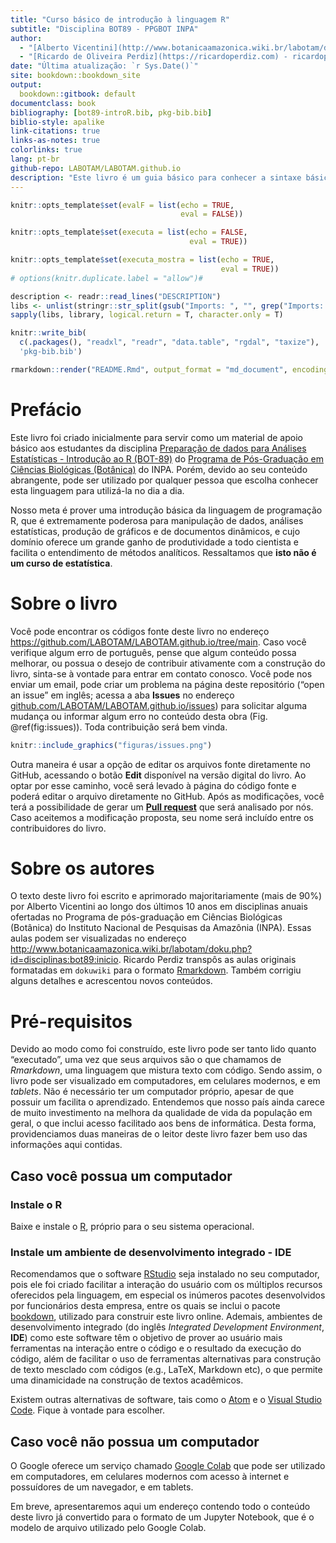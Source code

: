```yaml
--- 
title: "Curso básico de introdução à linguagem R"
subtitle: "Disciplina BOT89 - PPGBOT INPA"
author:
  - "[Alberto Vicentini](http://www.botanicaamazonica.wiki.br/labotam/doku.php?id=alunos:a.vicentini:inicio) ([INPA](http://portal.inpa.gov.br/))"
  - "[Ricardo de Oliveira Perdiz](https://ricardoperdiz.com) - ricardoperdiz\\@yahoo.com"
date: "Última atualização: `r Sys.Date()`"
site: bookdown::bookdown_site
output: 
  bookdown::gitbook: default
documentclass: book
bibliography: [bot89-introR.bib, pkg-bib.bib]
biblio-style: apalike
link-citations: true
links-as-notes: true
colorlinks: true
lang: pt-br
github-repo: LABOTAM/LABOTAM.github.io 
description: "Este livro é um guia básico para conhecer a sintaxe básica da linguagem de programação R e o potencial de utilizá-la como ferramenta científica."
---
```


```r
knitr::opts_template$set(evalF = list(echo = TRUE,
                                      eval = FALSE))

knitr::opts_template$set(executa = list(echo = FALSE,
                                        eval = TRUE))

knitr::opts_template$set(executa_mostra = list(echo = TRUE,
                                               eval = TRUE))
# options(knitr.duplicate.label = "allow")#
```

```r
description <- readr::read_lines("DESCRIPTION")
libs <- unlist(stringr::str_split(gsub("Imports: ", "", grep("Imports: ", description, value = TRUE)), ", "))
sapply(libs, library, logical.return = T, character.only = T)
```

```r
knitr::write_bib(
  c(.packages(), "readxl", "readr", "data.table", "rgdal", "taxize"),
  'pkg-bib.bib')
```

```r
rmarkdown::render("README.Rmd", output_format = "md_document", encoding = 'UTF-8')
```

# Prefácio {-}

Este livro foi criado inicialmente para servir como um material de apoio básico aos estudantes da disciplina [Preparação de dados para Análises Estatísticas - Introdução ao R (BOT-89)](http://www.botanicaamazonica.wiki.br/labotam/doku.php?id=disciplinas:bot89:inicio) do [Programa de Pós-Graduação em Ciências Biológicas (Botânica)](http://www.portais.atrio.scire.net.br/inpa-ppgbot/index.php/pt/) do INPA.
Porém, devido ao seu conteúdo abrangente, pode ser utilizado por qualquer pessoa que escolha conhecer esta linguagem para utilizá-la no dia a dia.  

Nosso meta é prover uma introdução básica 
<!-- (a) passar uma noção geral sobre dados e metadados e como criar e manter um banco de dados de forma simples e organizada e que facilite seu uso posterior; -->
da linguagem de programação R, que é extremamente poderosa para manipulação de dados, análises estatísticas, produção de gráficos e de documentos dinâmicos, e cujo domínio oferece um grande ganho de produtividade a todo cientista e facilita o entendimento de métodos analíticos.
Ressaltamos que **isto não é um curso de estatística**.  

# Sobre o livro {-}

Você pode encontrar os códigos fonte deste livro no endereço [https://github.com/LABOTAM/LABOTAM.github.io/tree/main](https://github.com/LABOTAM/LABOTAM.github.io/tree/main).
Caso você verifique algum erro de português, pense que algum conteúdo possa melhorar, ou possua o desejo de contribuir ativamente com a construção do livro, sinta-se à vontade para entrar em contato conosco.
Você pode nos enviar um email, pode criar um problema na página deste repositório ("open an issue" em inglês; acessa a aba **Issues** no endereço [github.com/LABOTAM/LABOTAM.github.io/issues](https://github.com/LABOTAM/LABOTAM.github.io/issues)) para solicitar alguma mudança ou informar algum erro no conteúdo desta obra (Fig. \@ref(fig:issues)).
Toda contribuição será bem vinda.  

```r
knitr::include_graphics("figuras/issues.png")
```

Outra maneira é usar a opção de editar os arquivos fonte diretamente no GitHub, acessando o botão **Edit** disponível na versão digital do livro.
Ao optar por esse caminho, você será levado à página do código fonte e poderá editar o arquivo diretamente no GitHub.
Após as modificações, você terá a possibilidade de gerar um **[Pull request](https://docs.github.com/pt/github/collaborating-with-issues-and-pull-requests/about-pull-requests)** que será analisado por nós.
Caso aceitemos a modificação proposta, seu nome será incluído entre os contribuidores do livro.  

# Sobre os autores {-}

O texto deste livro foi escrito e aprimorado majoritariamente (mais de 90%) por Alberto Vicentini ao longo dos últimos 10 anos em disciplinas anuais ofertadas no Programa de pós-graduação em Ciências Biológicas (Botânica) do Instituto Nacional de Pesquisas da Amazônia (INPA).
Essas aulas podem ser visualizadas no endereço [http://www.botanicaamazonica.wiki.br/labotam/doku.php?id=disciplinas:bot89:inicio](http://www.botanicaamazonica.wiki.br/labotam/doku.php?id=disciplinas:bot89:inicio).
Ricardo Perdiz transpôs as aulas originais formatadas em `dokuwiki` para o formato [Rmarkdown](https://rmarkdown.rstudio.com/). Também corrigiu alguns detalhes e acrescentou novos conteúdos.  


<!-- incluir aqui a autores.Rmd - pedir ao Beto para revisar o texto XXX-->

# Pré-requisitos {-}

Devido ao modo como foi construído, este livro pode ser tanto lido quanto "executado", uma vez que seus arquivos são o que chamamos de *Rmarkdown*, uma linguagem que mistura texto com código.
Sendo assim, o livro pode ser visualizado em computadores, em celulares modernos, e em *tablets*.
Não é necessário ter um computador próprio, apesar de que possuir um facilita o aprendizado.
Entendemos que nosso país ainda carece de muito investimento na melhora da qualidade de vida da população em geral, o que inclui acesso facilitado aos bens de informática.
Desta forma, providenciamos duas maneiras de o leitor deste livro fazer bem uso das informações aqui contidas.  

## Caso você possua um computador  {-}

### Instale o R  {-}

Baixe e instale o [R](https://www.r-project.org/), próprio para o seu sistema operacional.  

### Instale um ambiente de desenvolvimento integrado - IDE  {-}

Recomendamos que o software [RStudio](https://www.rstudio.com/products/rstudio/download/) seja instalado no seu computador, pois ele foi criado facilitar a interação do usuário com os múltiplos recursos oferecidos pela linguagem, em especial os inúmeros pacotes desenvolvidos por funcionários desta empresa, entre os quais se inclui o pacote [bookdown](https://github.com/rstudio/bookdown), utilizado para construir este livro online.
Ademais, ambientes de desenvolvimento integrado (do inglês *Integrated Development Environment*, **IDE**) como este software têm o objetivo de prover ao usuário mais ferramentas na interação entre o código e o resultado da execução do código, além de facilitar o uso de ferramentas alternativas para construção de texto mesclado com códigos (e.g., LaTeX, Markdown etc), o que permite uma dinamicidade na construção de textos acadêmicos.  

Existem outras alternativas de software, tais como o [Atom](https://atom.io/) e o [Visual Studio Code](https://code.visualstudio.com/). Fique à vontade para escolher.  

## Caso você não possua um computador  {-}

O Google oferece um serviço chamado [Google Colab](https://research.google.com/colaboratory/faq.html) que pode ser utilizado em computadores, em celulares modernos com acesso à internet e possuídores de um navegador, e em tablets.  

Em breve, apresentaremos aqui um endereço contendo todo o conteúdo deste livro já convertido para o formato de um Jupyter Notebook, que é o modelo de arquivo utilizado pelo Google Colab.  

<!-- Nós convertemos o conteúdo deste livro para um Jupyter Notebook e o colocamos nesta plataforma. -->
<!-- Você pode acessar este arquivo pelo endereço XXX INCLUIR ENDERECO AQUI. -->
<!-- Por ser uma ferramenta nova, nós não sabemos de possíveis erros que possam ocorrer ao executar os comandos deste livro nesta plataforma. -->
<!-- Caso você encontre algum erro, abra um problema em nosso repositório e nos informe do ocorrido.   -->

